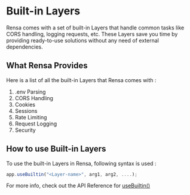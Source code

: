 # Built-in Layers

Rensa comes with a set of built-in Layers that handle common tasks like CORS handling, logging requests, etc. These Layers save you time by providing ready-to-use solutions without any need of external dependencies.

## What Rensa Provides

Here is a list of all the built-in Layers that Rensa comes with :
1. .env Parsing
2. CORS Handling
3. Cookies
4. Sessions
5. Rate Limiting
6. Request Logging
7. Security

## How to use Built-in Layers

To use the built-in Layers in Rensa, following syntax is used :
```js
app.useBuiltin("<Layer-name>", arg1, arg2, ....);
```

For more info, check out the API Reference for [useBuiltin()](/docs/layers-api)
